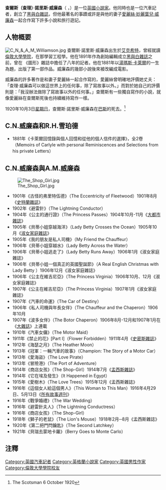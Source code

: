 {{noteTA
|1=zh-cn:埃克塞特;zh-tw:艾克希特;zh-hk:雅息特;
}}
{{Infobox Writer
| name        = 查爾斯·諾里斯·威廉森<br />Charles Norris Williamson 
| image       = Charles Norris Williamson.jpg
| imagesize   = 
| pseudonym   = C.N.Williamson 
| birth_date  = {{birth date|1859|0|0}}
| birth_place = [[英國|英國]][[德文郡|德文郡]][[艾克希特|艾克希特]]
| death_date  = {{death date and age|1920|0|0|1859|0|0}}
| death_place = [[英國|英國]][[巴斯_(薩默塞特郡)|巴斯]]{{Link-en|庫姆道恩|Combe Down}}
| occupation  = 小說家
| nationality = [[英國|英國]]
| period      = 1881年－1920年
| genre       = 
| spouse      = [[愛麗絲·妙麗葉兒·威廉森|愛麗絲·妙麗葉兒·威廉森]]
| children     = 
| relatives    = 
}}
'''查爾斯（查理）·諾里斯·威廉森'''（{{lang-en|Charles"Charlie"Norris Williamson}} ，{{bd|1859年||1920年||catIdx=Charles Norris Williamson}}）是一位[[英國|英國]][[小說家|小說家]]。他同時也是一位汽車記者，創立了[[黑與白雜誌|黑與白雜誌]]，但他最著名的事蹟或許是與他的妻子[[愛麗絲·妙麗葉兒·威廉森|愛麗絲·妙麗葉兒·威廉森]]一起合作寫下許多小說和旅行遊記。

== 人物概要 ==
[[File:C_N_&_A_M_Williamson.jpg|thumb]]
查爾斯·諾里斯·威廉森出生於[[艾克希特|艾克希特]]，曾經就讀[[倫敦大學學院|倫敦大學學院]]，在那學習工程學。他在1891年作為創始編輯成立[[黑與白雜誌|黑與白雜誌]]之前，曾在 《圖形》雜誌中擔任了八年的記者。他在1881年以[[湯瑪斯·卡萊爾|湯瑪斯·卡萊爾]]的一生為題，出版了第一部作品。威廉森的幾部小說後來被改編成電影。

威廉森的許多著作是和妻子愛麗絲一起合作寫的，愛麗絲曾明確地評價她丈夫：「查理·威廉森可以做這世界上的任何事，除了寫故事以外。」而對於她自己的評價則是：「我沒辦法做除了寫故事以外的任何事。」查爾斯有一些獨自寫作的小說，就像愛麗絲在查爾斯死後也持續維持寫作一樣。

1920年10月3日[[星期日|星期日]]，查爾斯·諾里斯·威廉森在[[巴斯_(薩默塞特郡)|巴斯]]的{{Link-en|庫姆道恩|Combe Down}}死去。<ref>The Scotsman 6 October 1920</ref>

== C.N.威廉森和R.H.雪珀德==
* 1881年《卡萊爾回憶錄與個人回憶和從他的個人信件的選擇》，全2卷（Memoirs of Carlyle with personal Reminiscences and Selections from his private Letters）

== C.N.威廉森與A.M.威廉森==
[[File:The_Shop_Girl.jpg|thumb]]
* 1901年《古怪的弗里特伍德》（The Eccentricity of Fleetwood）1901年8月《[[史特蘭雜誌|史特蘭雜誌]]》
* 1902年《避雷針》（The Lightning Conductor）
* 1904年《公主的通行證》（The Princess Passes）1904年10月-11月《[[大都市雜誌（紐約）|大都市雜誌]]》
* 1905年《貝蒂小姐穿越海洋》（Lady Betty Crosses the Ocean）1905年10月《[[淑女家庭雜誌|淑女家庭雜誌]]》
* 1905年《我的朋友是私人司機》（My Friend the Chauffeur）
* 1906年《貝蒂小姐穿越水》（Lady Betty Across the Water）
* 1906年《貝蒂小姐逃走了》（Lady Betty Runs Away）1906年1月《淑女家庭雜誌》
* 1906年《貝蒂小姐一個真正的英國聖誕節》（A Real English Christmas with Lady Betty ）1906年12月《淑女家庭雜誌》
* 1906年《公主在維吉尼亞》（The Princess Virginia）1906年10月、12月《淑女家庭雜誌》
* 1907年《公主在維吉尼亞》（The Princess Virginia）1907年1月《淑女家庭雜誌》
* 1907年《汽車的命運》（The Car of Destiny）
* 1906年《私人司機與年長女伴》（The Chauffeur and the Chaperon）1906年10月
* 1907年《波多女伴》（The Botor Chaperon）1906年8月-12月和1907年1月在《[[大雜誌|大雜誌]]》上連載
* 1910年《汽車女傭》（The Motor Maid）
* 1911年《禁止的花》[Part I]（Flower Forbidden）1911年4月《[[史密斯雜誌|史密斯雜誌]]》
* 1912年《海瑟之月》（The Heather Moon）
* 1913年《冠軍：一輛汽車的故事》（Champion: The Story of a Motor Car）
* 1913年《愛海盜》（The Love Pirate）
* 1913年《冒險港》（The Port of Adventure）
* 1914年《商店女孩》（The Shop-Girl）1914年7月《[[孟西斯雜誌|孟西斯雜誌]]》
* 1914年《它在埃及發生》（It Happened in Egypt）
* 1915年《愛樹木》（The Love Trees）1915年12月《孟西斯雜誌》
* 1916年《這個女人給這個男人》（This Woman to This Man）1916年4月29日、5月13日《[[所有故事週刊|所有故事週刊]]》
* 1916年《戰爭婚禮》（The War Wedding）
* 1916年《避雷針夫人》（The Lightning Conductress）
* 1916年《商店女孩》（The Shop-Girl）
* 1918年《獅子的老鼠》（The Lion's Mouse）1918年2月─8月《孟西斯雜誌》
* 1920年《第二把門閂鑰匙》（The Second Latchkey）
* 1921年《貝瑞去蒙地卡羅》（Berry Goes to Monte Carlo）

== 注釋 ==
{{reflist}}

{{DEFAULTSORT:Williamson,Charles Norris}}
[[Category:英國汽車記者|Category:英國汽車記者]]
[[Category:英格蘭小說家|Category:英格蘭小說家]]
[[Category:英國男性作家|Category:英國男性作家]]
[[Category:倫敦大學學院校友|Category:倫敦大學學院校友]]
